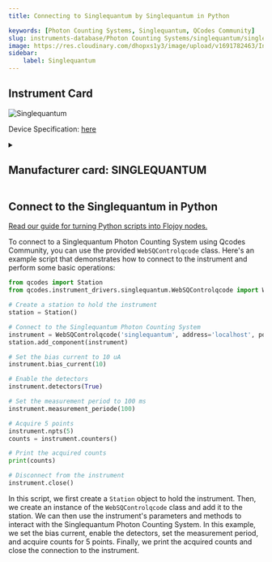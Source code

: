 ```yaml
---
title: Connecting to Singlequantum by Singlequantum in Python

keywords: [Photon Counting Systems, Singlequantum, QCodes Community] 
slug: instruments-database/Photon Counting Systems/singlequantum/singlequantum 
image: https://res.cloudinary.com/dhopxs1y3/image/upload/v1691782463/Instruments/Photon%20Counting%20System/PicoHarp-300/PicoHarp-300.jpg
sidebar:
    label: Singlequantum 
---
```



## Instrument Card



![Singlequantum](https://res.cloudinary.com/dhopxs1y3/image/upload/v1691782463/Instruments/Photon%20Counting%20System/PicoHarp-300/PicoHarp-300.jpg)

Device Specification: [here](/instruments-database/all-instruments)

<details style={{ marginTop: "15px"}}>
<summary><h2 style={{display:'inline'}}>Manufacturer card: SINGLEQUANTUM</h2></summary>

![SINGLEQUANTUM](https://res.cloudinary.com/dhopxs1y3/image/upload/v1692806196/Instruments/Vendor%20Logos/SingleQuantum.png)

At Single Quantum, we confront every challenge with innovation, dedication, and passion. Founded in 2012, our team emerged as true pioneers of single photon detection technology: we were among the first to manufacture and commercialize superconducting nanowire single photon detectors. Since then, our multi-channel Single Quantum Eos photon detection system has been chosen by more than 100 academic and industrial labs all over the world to perform complex optical measurements.

- Headquarters: Delft, Zuid-Holland, The Netherlands
- Yearly Revenue (millions, USD): 5
- Vendor Website: [here](https://singlequantum.com/)

</details>


<FeaturedInstrumentVideo category="PHOTON_COUNTING_SYSTEMS" />

## Connect to the Singlequantum in Python

[Read our guide for turning Python scripts into Flojoy nodes.](https://docs.flojoy.ai/contribution/blocks/custom-flojoy-block/)



<Tabs>
<TabItem value="Flojoy" label="Flojoy" className="flojoy-instrument-tabs">

<SectionsCard category="PHOTON_COUNTING_SYSTEMS" manufacturer="Singlequantum"></SectionsCard>

</TabItem>
<TabItem value="QCodes Community" label="QCodes Community">

To connect to a Singlequantum Photon Counting System using Qcodes Community, you can use the provided `WebSQControlqcode` class. Here's an example script that demonstrates how to connect to the instrument and perform some basic operations:

```python
from qcodes import Station
from qcodes.instrument_drivers.singlequantum.WebSQControlqcode import WebSQControlqcode

# Create a station to hold the instrument
station = Station()

# Connect to the Singlequantum Photon Counting System
instrument = WebSQControlqcode('singlequantum', address='localhost', port=12000)
station.add_component(instrument)

# Set the bias current to 10 uA
instrument.bias_current(10)

# Enable the detectors
instrument.detectors(True)

# Set the measurement period to 100 ms
instrument.measurement_periode(100)

# Acquire 5 points
instrument.npts(5)
counts = instrument.counters()

# Print the acquired counts
print(counts)

# Disconnect from the instrument
instrument.close()
```

In this script, we first create a `Station` object to hold the instrument. Then, we create an instance of the `WebSQControlqcode` class and add it to the station. We can then use the instrument's parameters and methods to interact with the Singlequantum Photon Counting System. In this example, we set the bias current, enable the detectors, set the measurement period, and acquire counts for 5 points. Finally, we print the acquired counts and close the connection to the instrument.

</TabItem>
</Tabs>